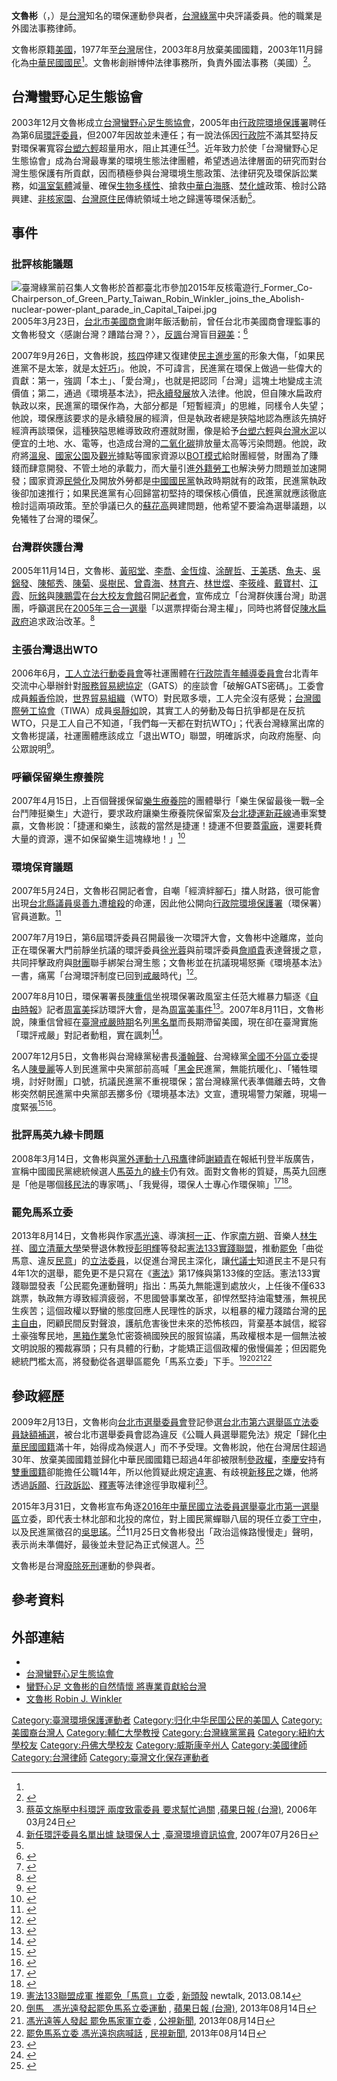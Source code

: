 {{Infobox_Person
| name           = 文魯彬
| image name     = 文魯彬 Robin Winkler 20150406.jpg
| width          = 200px
| caption        = 攝於2015年
| job            = 博仲法律事務所律師<br>[[台灣綠黨|台灣綠黨]]第18屆中央評議委員<br>[[台灣蠻野心足生態協會|台灣蠻野心足生態協會]]創會理事長<br>第一屆環境法律人協會理事長
| period         = 
| foreign_names  = Robin J. Winkler
| birthname      = 
| other_names    = 
| Sex            = 男
| date of birth  = {{Birth date and age|1954|7|7}}
| place of birth = {{USA-1912}}[[威斯康辛州|威斯康辛州]]
| date of death  = 
| place of death = 
| nationality    = {{USA}}（1954年－2003年） <br>{{ROC}}（2003年－）
| residence      = 
| party          = {{GPT}}
| religion       = 
| spouse         = [[洪美華|洪美華]]
| relatives      = 
| educate        = 
*1976年畢業於紐約大學漢學系<br /><span style="color: blue;">（1976年）</span>
*1982年於[[丹佛大學|丹佛大學]]法學院修得法律學博士<br /><span style="color: blue;">（1982年）</span>
| past           = 
*現任台灣蠻野心足生態協會理事長<br /><span style="color: blue;"></span>
*現任財團法人原舞者文化藝術基金會董事<br /><span style="color: blue;"></span>
*現為台北律師公會準會員<br /><span style="color: blue;"></span>
*現為美國[[亞利桑納州|亞利桑納州]]律師公會會員<br /><span style="color: blue;"></span>
*1990年起於台灣擔任商標代理人<br /><span style="color: blue;">（1990年—）</span>
*曾任職於環宇法律事務所、萬國法律事務所、台灣國際專利法律事務所及齊麟國際法律事務所<br /><span style="color: blue;"></span>
*曾任台北市美國商會智慧財產權暨授權委員會主席<br /><span style="color: blue;"></span>
*第6屆行政院[[環境保護署|環境保護署]]環境影響評估審查委員會委員<br /><span style="color: blue;">（2005年—2007年）</span>
*曾任輔仁大學翻譯學研究所兼任副教授，主教法律英文翻譯<br /><span style="color: blue;"></span>
</div>
*全球-{台}-灣綠人之友會理事長
| work           = 
| award          =
}}
'''文魯彬'''（{{lang-en|Robin J. Winkler}}，{{bd|1954年|7月7日|CatIdx=Winkler, Robin}}）是[[台灣|台灣]]知名的環保運動參與者，[[台灣綠黨|台灣綠黨]]中央評議委員。他的職業是外國法事務律師。

文魯彬原籍[[美國|美國]]，1977年至[[台灣|台灣]]居住，2003年8月放棄美國國籍，2003年11月歸化為[[中華民國國民|中華民國國民]]<ref name="winklerpartners" />。文魯彬創辦博仲法律事務所，負責外國法事務（美國）<ref name="winklerpartners">{{cite news|publisher=博仲法律事務所|url=http://www.winklerpartners.com/zh-tw/people/robin.php|title=合夥律師 文魯彬 (Robin J. Winkler)|date=2011-04-02|deadurl=yes|archiveurl=https://web.archive.org/web/20101126224344/http://www.winklerpartners.com/zh-tw/people/robin.php|archivedate=2010-11-26}}</ref>。

==台灣蠻野心足生態協會==
{{main|台灣蠻野心足生態協會}}
2003年12月文魯彬成立[[台灣蠻野心足生態協會|台灣蠻野心足生態協會]]，2005年由[[行政院環境保護署|行政院環境保護署]]聘任為第6屆[[環評委員|環評委員]]，但2007年因故並未連任；有一說法係因[[行政院|行政院]]不滿其堅持反對環保署寬容[[台塑|台塑]][[六輕|六輕]]超量用水，阻止其連任<ref>[http://www.appledaily.com.tw/appledaily/article/headline/20060324/2490067/ 蔡英文施壓中科環評 兩度致電委員 要求幫忙過關] {{Wayback|url=http://www.appledaily.com.tw/appledaily/article/headline/20060324/2490067/ |date=20161005074538 }},[[蘋果日報_(台灣)|蘋果日報 (台灣)]], 2006年03月24日</ref><ref>[http://e-info.org.tw/node/24761 新任環評委員名單出爐 缺環保人士] {{Wayback|url=http://e-info.org.tw/node/24761 |date=20200421213102 }},[[臺灣環境資訊協會|臺灣環境資訊協會]], 2007年07月26日</ref>。近年致力於使「台灣蠻野心足生態協會」成為台灣最專業的環境生態法律團體，希望透過法律層面的研究而對台灣生態保護有所貢獻，因而積極參與台灣環境生態政策、法律研究及環保訴訟業務，如[[溫室氣體|溫室氣體]]減量、確保[[生物多樣性|生物多樣性]]、搶救[[中華白海豚|中華白海豚]]、[[焚化爐|焚化爐]]政策、檢討公路興建、[[非核家園|非核家園]]、[[台灣原住民|台灣原住民]]傳統領域土地之歸還等環保活動<ref name="winklerpartners" />。

==事件==
===批評核能議題===
[[File:臺灣綠黨前召集人文魯彬於首都臺北市參加2015年反核電遊行_Former_Co-Chairperson_of_Green_Party_Taiwan_Robin_Winkler_joins_the_Abolish-nuclear-power-plant_parade_in_Capital_Taipei.jpg|thumb]]
2005年3月23日，[[台北市美國商會|台北市美國商會]]謝年飯活動前，曾任台北市美國商會理監事的文魯彬發文〈感謝台灣？蹧踏台灣？〉，[[反諷|反諷]]台灣盲目[[親美|親美]]：{{cquote|感謝台灣—讓我們的會員美商[[奇異公司|奇異公司]]賣給你們[[核能|核能]]設備，而不用解決[[核廢料|核廢料]]問題。<br>感謝台灣—允許我們的會員賣給你們[[垃圾食物|垃圾食物]]（高熱量速食）、重度[[加工食品|加工食品]]、[[基因改造食品|基因改造食品]]……。<br>感謝台灣—[[美國對台軍售列表|成為美國武器的最佳買主]]。<br>感謝台灣—開放你們的市場，政策補貼[[大賣場|大賣場]]及[[連鎖店|連鎖店]]，使傳統[[雜貨店|雜貨店]]蒸發了。<br>感謝台灣—讓你們人民大量消費後所製造的垃圾，就對美國[[焚化爐|焚化爐]]、[[掩埋場|掩埋場]]的技術有需求。<br>感謝台灣—犧牲農民利益，讓美國稻米、豬肉及各類[[農產品|農產品]]可以進口到台灣。<br>感謝台灣—讓我們教導台灣公司如何製造污染、降低勞動成本。<br>感謝台灣—繼續開路、鼓勵開車。<br>感謝台灣—付出你們人民的健康、土壤的健康以及個人健康的代價，來繼續保有我們製藥及化學公司的利益。<br>感謝台灣—讓美國教你們成為拚經濟的模範生。<br>感謝台灣—嚥下我們偉大美國所做的[[政治宣传|廣告、宣傳及包裝]]。<ref>{{cite news|author=文魯彬|publisher=[[台灣環境資訊協會|台灣環境資訊協會]] |url=http://e-info.org.tw/node/2465|title=感謝台灣？蹧踏台灣？|date=2005-03-23}}</ref>}}<ref>{{cite web|url=https://opinion.cw.com.tw/blog/profile/471/article/8024|title=是感謝台灣？還是糟蹋台灣？｜文魯彬口述、 梁瓊丹整理／「島嶼進行曲」 阿兜仔看台灣｜獨立評論|website=獨立評論@天下|access-date=2019-06-12|archive-date=2020-11-21|archive-url=https://web.archive.org/web/20201121160001/https://opinion.cw.com.tw/blog/profile/471/article/8024|dead-url=no}}</ref>

2007年9月26日，文魯彬說，[[核四|核四]]停建又復建使[[民主進步黨|民主進步黨]]的形象大傷，「如果民進黨不是太笨，就是太[[奸巧|奸巧]]」。他說，不可諱言，民進黨在環保上做過一些偉大的貢獻：第一，強調「本土」、「愛台灣」，也就是把認同「台灣」這塊土地變成主流價值；第二，通過《環境基本法》，把[[永續發展|永續發展]]放入法律。他說，但自陳水扁政府執政以來，民進黨的環保作為，大部分都是「短暫經濟」的思維，同樣令人失望；他說，環保應該要求的是永續發展的經濟，但是執政者總是狹隘地認為應該先搞好經濟再談環保，這種狹隘思維導致政府遷就財團，像是給予[[台塑|台塑]][[六輕|六輕]]與[[台灣水泥|台灣水泥]]以便宜的土地、水、電等，也造成台灣的[[二氧化碳|二氧化碳]]排放量太高等污染問題。他說，政府將[[溫泉|溫泉]]、[[國家公園|國家公園]]及[[觀光|觀光]]據點等國家資源以[[BOT模式|BOT模式]]給財團經營，財團為了賺錢而肆意開發、不管土地的承載力，而大量引進[[外籍勞工|外籍勞工]]也解決勞力問題並加速開發；國家資源[[民營化|民營化]]及開放外勞都是[[中國國民黨|中國國民黨]]執政時期就有的政策，民進黨執政後卻加速推行；如果民進黨有心回歸當初堅持的環保核心價值，民進黨就應該徹底檢討這兩項政策。至於爭議已久的[[蘇花高|蘇花高]]興建問題，他希望不要淪為選舉議題，以免犧牲了台灣的環保<ref>{{cite news|author=盧素梅|publisher=[[中時電子報|中時電子報]]|url=http://forums.chinatimes.com/report/960927/politics/96092702.htm|title=國、民兩黨不分，綠色政黨褪色|date=2007-09-27|accessdate=2014-09-22|archive-date=2015-12-22|archive-url=https://web.archive.org/web/20151222114353/http://forums.chinatimes.com/report/960927/politics/96092702.htm|dead-url=no}}</ref>。

===台灣群俠護台灣===
2005年11月14日，文魯彬、[[黃昭堂|黃昭堂]]、[[李喬_(1934年)|李喬]]、[[金恆煒|金恆煒]]、[[涂醒哲|涂醒哲]]、[[王美琇|王美琇]]、[[魚夫|魚夫]]、[[吳錦發|吳錦發]]、[[陳郁秀|陳郁秀]]、[[陳菊|陳菊]]、[[吳樹民|吳樹民]]、[[曾貴海|曾貴海]]、[[林育卉|林育卉]]、[[林世煜|林世煜]]、[[李筱峰|李筱峰]]、[[戴寶村|戴寶村]]、[[江霞|江霞]]、[[阮銘|阮銘]]與[[陳鵬雲|陳鵬雲]]在[[台大校友會館|台大校友會館]]召開[[記者會|記者會]]，宣佈成立「台灣群俠護台灣」助選團，呼籲選民在[[2005年三合一選舉|2005年三合一選舉]]「以選票捍衛台灣主權」，同時也將督促[[陳水扁政府|陳水扁政府]]追求政治改革。<ref>{{cite news|author=陳玫君|publisher=[[台灣日報|台灣日報]]|url=http://www.wufi.org.tw/%E6%8D%8D%E8%A1%9B%E5%8F%B0%E7%81%A3%E4%B8%BB%E6%AC%8A-%E7%BE%A4%E4%BF%A0%E8%81%AF%E6%89%8B%E6%96%AC%E7%BE%A4%E9%AD%94/|title=捍衛台灣主權 群俠聯手斬群魔|date=2005-11-15|accessdate=2012-06-29|archive-date=2015-12-22|archive-url=https://web.archive.org/web/20151222114505/http://www.wufi.org.tw/%E6%8D%8D%E8%A1%9B%E5%8F%B0%E7%81%A3%E4%B8%BB%E6%AC%8A-%E7%BE%A4%E4%BF%A0%E8%81%AF%E6%89%8B%E6%96%AC%E7%BE%A4%E9%AD%94/|dead-url=no}}</ref>

===主張台灣退出WTO===
2006年6月，[[工人立法行動委員會|工人立法行動委員會]]等社運團體在[[行政院青年輔導委員會|行政院青年輔導委員會]]台北青年交流中心舉辦針對[[服務貿易總協定|服務貿易總協定]]（GATS）的座談會「破解GATS密碼」。工委會成員[[賴香伶|賴香伶]]說，[[世界貿易組織|世界貿易組織]]（WTO）對民眾多壞，工人完全沒有感覺；[[台灣國際勞工協會|台灣國際勞工協會]]（TIWA）成員[[吳靜如|吳靜如]]說，其實工人的勞動及每日抗爭都是在反抗WTO，只是工人自己不知道，「我們每一天都在對抗WTO」；代表台灣綠黨出席的文魯彬提議，社運團體應該成立「退出WTO」聯盟，明確訴求，向政府施壓、向公眾說明<ref>{{cite news|url=http://www.coolloud.org.tw/node/64028|title=GATS關妳啥事|publisher=[[苦勞網|苦勞網]]|author=黃詩凱|date=2006-06-21|accessdate=2014-06-02|archive-date=2020-04-21|archive-url=https://web.archive.org/web/20200421213125/https://www.coolloud.org.tw/node/64028|dead-url=no}}</ref>。

===呼籲保留樂生療養院===
2007年4月15日，上百個聲援保留[[樂生療養院|樂生療養院]]的團體舉行「樂生保留最後一戰─全台鬥陣挺樂生」大遊行，要求政府讓樂生療養院保留案及[[台北捷運新莊線|台北捷運新莊線]]通車案雙贏，文魯彬說：「捷運和樂生，該裁的當然是捷運！捷運不但要蓋[[電廠|電廠]]，還要耗費大量的資源，還不如保留樂生這塊綠地！」<ref>{{cite news |author=張勵德 |publisher=[[蘋果日報_(台灣)|蘋果日報 (台灣)]] |url=http://www.coolloud.org.tw/node/1888 |title=6千人鬥陣挺樂生 |date=2007-04-16 |accessdate=2012-08-04 |archive-date=2020-04-21 |archive-url=https://web.archive.org/web/20200421213128/https://www.coolloud.org.tw/node/1888 |dead-url=no }}</ref>

===環境保育議題===
2007年5月24日，文魯彬召開記者會，自嘲「經濟絆腳石」擋人財路，很可能會出現[[新北市議會|台北縣議員]][[吳善九|吳善九]]遭[[槍殺|槍殺]]的命運，因此他公開向[[行政院環境保護署|行政院環境保護署]]（環保署）官員道歉。<ref>{{cite news|author=張嘉芳|publisher=[[中央廣播電台|中央廣播電台]] |url= |title=不願步上吳善九後塵 文魯彬公開向環保署道歉|date=2007-05-24}}</ref>

2007年7月19日，第6屆環評委員召開最後一次環評大會，文魯彬中途離席，並向正在環保署大門前靜坐抗議的環評委員[[徐光蓉|徐光蓉]]與前環評委員[[詹順貴|詹順貴]]表達聲援之意，共同抨擊政府與[[財閥|財團]]聯手綁架台灣生態；文魯彬並在抗議現場怒撕《環境基本法》一書，痛罵「台灣環評制度已回到[[戒嚴|戒嚴]]時代」<ref>{{cite news|author=王玉樹、姚惠珍|publisher=[[蘋果日報_(台灣)|蘋果日報 (台灣)]]|url=http://tw.nextmedia.com/applenews/article/art_id/3658984/IssueID/20070720/|title=「環評制度回到戒嚴」|date=2007-07-20}}{{Dead link|date=2020年1月 |bot=InternetArchiveBot |fix-attempted=yes }}</ref>。

2007年8月10日，環保署署長[[陳重信|陳重信]]坐視環保署政風室主任范大維暴力驅逐《[[自由時報|自由時報]]》記者[[周富美|周富美]]採訪環評大會，是為[[周富美事件|周富美事件]]<ref>{{cite news|title=環保署長坐視屬下施暴 拒絕媒體列席環評大會|url=http://www.coolloud.org.tw/node/6581|publisher=[[苦勞網|苦勞網]]|author=周富美|date=2007-08-10|accessdate=2016-11-25|archive-date=2020-04-21|archive-url=https://web.archive.org/web/20200421213138/https://www.coolloud.org.tw/node/6581|dead-url=no}}</ref>。2007年8月11日，文魯彬說，陳重信曾經在[[臺灣戒嚴時期|臺灣戒嚴時期]]名列[[黑名單_(臺灣)|黑名單]]而長期滯留美國，現在卻在臺灣實施「環評戒嚴」對記者動粗，實在諷刺<ref>{{cite news|title=環保署暴力驅離記者 環團：環評戒嚴|url=http://www.coolloud.org.tw/node/6630|publisher=苦勞網|author=卞中佩|date=2007-08-11|accessdate=2016-11-25|archive-date=2020-04-21|archive-url=https://web.archive.org/web/20200421213143/https://www.coolloud.org.tw/node/6630|dead-url=no}}</ref>。

2007年12月5日，文魯彬與台灣綠黨秘書長[[潘翰聲|潘翰聲]]、台灣綠黨[[全國不分區|全國不分區]][[立委|立委]]提名人[[陳曼麗|陳曼麗]]等人到民進黨中央黨部前高喊「[[黑金|黑金]]民進黨，無能抗暖化」、「犧牲環境，討好財團」口號，抗議民進黨不重視環保；當台灣綠黨代表準備離去時，文魯彬突然朝民進黨中央黨部丟擲多份《環境基本法》文宣，遭現場警力架離，現場一度緊張<ref>{{cite news |author=王姵雯 |publisher=蘋果日報 (台灣) |url=http://tw.nextmedia.com/applenews/article/art_id/30044300/IssueID/20071206/ |title=小黨轟綠 討好財團 |date=2007-12-06 }}{{Dead link|date=2020年1月 |bot=InternetArchiveBot |fix-attempted=yes }}</ref><ref>{{cite news |author=謝佳珍 |publisher=[[中央通訊社|中央通訊社]] |url=http://www.epochtimes.com/b5/7/12/5/n1928912.htm |title=綠黨赴民進黨中央抗議民進黨不重視環保 |date=2007-12-05 |accessdate=2011-09-20 |archive-date=2020-04-21 |archive-url=https://web.archive.org/web/20200421213152/https://www.epochtimes.com/b5/7/12/5/n1928912.htm |dead-url=no }}</ref>。

===批評馬英九綠卡問題===
2008年3月14日，文魯彬與[[黨外運動|黨外運動]][[十八飛鷹|十八飛鷹]]律師[[謝穎青|謝穎青]]在報紙刊登半版廣告，宣稱中國國民黨總統候選人[[馬英九|馬英九]]的[[綠卡|綠卡]]仍有效。面對文魯彬的質疑，馬英九回應是「他是哪個[[移民法|移民法]]的專家嗎」、「我覺得，環保人士專心作環保嘛」<ref>{{cite news|author=綜合報導|publisher=[[民視新聞台|民視新聞台]]|url=http://blip.tv/file/742424?utm_source=player_embedded|title=文魯彬登廣告：馬居留權 永久有效|date=2008-03-14}}{{dead link|date=2018年3月 |bot=InternetArchiveBot |fix-attempted=yes }}</ref><ref>{{cite news|author=鄒景雯|publisher=[[自由時報|自由時報]]|url=http://www.libertytimes.com.tw/2008/new/mar/18/today-fo2.htm|title=文魯彬：持非移民簽證 不代表放棄永久居留權|date=2008-03-18|accessdate=2011-04-03|archive-date=2010-03-08|archive-url=https://web.archive.org/web/20100308061143/http://www.libertytimes.com.tw/2008/new/mar/18/today-fo2.htm|dead-url=no}}</ref>。

===罷免馬系立委===
2013年8月14日，文魯彬與作家[[馮光遠|馮光遠]]、導演[[柯一正|柯一正]]、作家[[南方朔|南方朔]]、音樂人[[林生祥|林生祥]]、[[國立清華大學|國立清華大學]]榮譽退休教授[[彭明輝_(工程學家)|彭明輝]]等發起[[憲法133實踐聯盟|憲法133實踐聯盟]]，推動[[罷免|罷免]]「曲從馬意、違反[[民意|民意]]」的[[立法委員|立法委員]]，以促進台灣民主深化，讓[[代議士|代議士]]知道民主不是只有4年1次的選舉，罷免更不是只寫在《[[中華民國憲法|憲法]]》第17條與第133條的空話。憲法133實踐聯盟發表「公民罷免運動聲明」指出：馬英九無能還到處放火，上任後不僅633跳票，執政無方導致經濟疲弱，不思國營事業改革，卻悍然堅持油電雙漲，無視民生疾苦；這個政權以野蠻的態度回應人民理性的訴求，以粗暴的權力踐踏台灣的[[民主|民主]][[自由|自由]]，罔顧民間反對聲浪，護航危害後世未來的恐怖核四，背棄基本誠信，縱容土豪強奪民地，[[黑箱作業|黑箱作業]]急忙密簽禍國殃民的服貿協議，馬政權根本是一個無法被文明說服的獨裁寡頭；只有具體的行動，才能矯正這個政權的傲慢偏差；但因罷免總統門檻太高，將發動從各選舉區罷免「馬系立委」下手。<ref>[http://www.newtalk.tw/news/2013/08/14/39184.html 憲法133聯盟成軍 推罷免「馬意」立委] {{Wayback|url=http://www.newtalk.tw/news/2013/08/14/39184.html |date=20130817230008 }}, [[新頭殼|新頭殼]] newtalk, 2013.08.14</ref><ref>[http://www.appledaily.com.tw/realtimenews/article/new/20130814/242183/ 倒馬　馮光遠發起罷免馬系立委運動] {{Wayback|url=http://www.appledaily.com.tw/realtimenews/article/new/20130814/242183/ |date=20160412060829 }}, [[蘋果日報_(台灣)|蘋果日報 (台灣)]], 2013年08月14日</ref><ref>[http://news.pts.org.tw/detail.php?NEENO=247668 馮光遠等人發起 罷免馬家軍立委] {{Wayback|url=http://news.pts.org.tw/detail.php?NEENO=247668 |date=20151003164524 }}, [[公視新聞|公視新聞]], 2013年08月14日</ref><ref>[http://m.ftv.com.tw/newscontent.aspx?sno=2013814P07M1 罷免馬系立委 馮光遠抱病喊話] {{Wayback|url=http://m.ftv.com.tw/newscontent.aspx?sno=2013814P07M1 |date=20131002055024 }}, [[民視新聞|民視新聞]], 2013年08月14日</ref>

==參政經歷==
2009年2月13日，文魯彬向[[台北市選舉委員會|台北市選舉委員會]]登記參選[[2009年臺北市第六選舉區立法委員缺額補選|台北市第六選舉區立法委員缺額補選]]，被台北市選舉委員會認為違反《公職人員選舉罷免法》規定「歸化[[中華民國國籍|中華民國國籍]]滿十年，始得成為候選人」而不予受理。文魯彬說，他在台灣居住超過30年、放棄美國國籍並歸化中華民國國籍已超過4年卻被限制[[參政權|參政權]]，[[李慶安|李慶安]]持有[[雙重國籍|雙重國籍]]卻能擔任公職14年，所以他質疑此規定[[違憲|違憲]]、有歧視[[新移民|新移民]]之嫌，他將透過[[訴願|訴願]]、[[行政訴訟|行政訴訟]]、[[釋憲|釋憲]]等法律途徑爭取權利<ref>{{cite news |author=林恕暉 |publisher=自由時報 |url=http://www.libertytimes.com.tw/2009/new/feb/14/today-fo2-2.htm |title=登記參選立委遭拒…文魯彬嘲諷新移民不如雙國籍 |date=2009-02-14 |deadurl=yes |archiveurl=https://www.webcitation.org/5fJyFMLz4?url=http://www.libertytimes.com.tw/2009/new/feb/14/today-fo2-2.htm |archivedate=2009-03-16 }}</ref>。

2015年3月31日，文魯彬宣布角逐[[2016年中華民國立法委員選舉|2016年中華民國立法委員選舉]][[臺北市第一選舉區|臺北市第一選舉區]]立委，即代表士林北部和北投的席位，對上國民黨蟬聯八屆的現任立委[[丁守中|丁守中]]，以及民進黨徵召的[[吳思瑤|吳思瑤]]。<ref>{{Cite web |url=http://udn.com/news/story/7741/806618 |title=歸化滿10年-環保人士文魯彬將參選立委 |access-date=2015-04-02 |archive-date=2020-04-21 |archive-url=https://web.archive.org/web/20200421213239/https://udn.com/news/story/7741/806618 |dead-url=no }}</ref>11月25日文魯彬發出「政治這條路慢慢走」聲明，表示尚未準備好，最後並未登記為正式候選人。<ref>{{cite web|url=https://www.facebook.com/RobinWinkler.tw/posts/1188994854448890|title=文魯彬Robin Winkler|website=www.facebook.com|access-date=2015-11-25|archive-date=2020-04-21|archive-url=https://web.archive.org/web/20200421213242/https://www.facebook.com/RobinWinkler.tw/posts/1188994854448890|dead-url=no}}</ref>

文魯彬是台灣[[廢除死刑|廢除死刑]]運動的參與者。

==參考資料==
{{reflist|colwidth=45em}}

==外部連結==
* {{facebook|RobinWinkler.tw|文魯彬 Robin Winkler}}
* [https://web.archive.org/web/20140221155806/http://zh.wildatheart.org.tw/ 台灣蠻野心足生態協會]
* [https://web.archive.org/web/20070928000744/http://www.newtaiwan.com.tw/bulletinview.jsp?period=435&bulletinid=18511 蠻野心足 文魯彬的自然情懷 將專業貢獻給台灣]
* [http://robinwinkler.blogspot.tw/ 文魯彬 Robin J. Winkler] {{Wayback|url=http://robinwinkler.blogspot.tw/ |date=20180324195813 }}

{{台灣環境運動}}

{{Authority control}}
{{DEFAULTSORT:Winkler, Robin}}
[[Category:臺灣環境保護運動者|Category:臺灣環境保護運動者]]
[[Category:归化中华民国公民的美国人|Category:归化中华民国公民的美国人]]
[[Category:美國裔台灣人|Category:美國裔台灣人]]
[[Category:輔仁大學教授|Category:輔仁大學教授]]
[[Category:台灣綠黨黨員|Category:台灣綠黨黨員]]
[[Category:紐約大學校友|Category:紐約大學校友]]
[[Category:丹佛大學校友|Category:丹佛大學校友]]
[[Category:威斯康辛州人|Category:威斯康辛州人]]
[[Category:美國律師|Category:美國律師]]
[[Category:台灣律師|Category:台灣律師]]
[[Category:臺灣文化保存運動者|Category:臺灣文化保存運動者]]